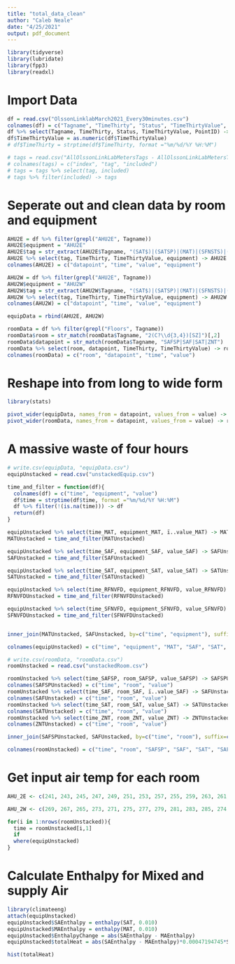 ```yaml
---
title: "total_data_clean"
author: "Caleb Neale"
date: "4/25/2021"
output: pdf_document
---
```


```r
library(tidyverse)
library(lubridate)
library(fpp3)
library(readxl)
```

# Import Data
```r
df = read.csv("OlssonLinklabMarch2021_Every30minutes.csv")
colnames(df) = c("Tagname", "TimeThirty", "Status", "TimeThirtyValue", "PointID")
df %>% select(Tagname, TimeThirty, Status, TimeThirtyValue, PointID) -> df
df$TimeThirtyValue = as.numeric(df$TimeThirtyValue)
# df$TimeThirty = strptime(df$TimeThirty, format ="%m/%d/%Y %H:%M")

# tags = read.csv("AllOlssonLinkLabMetersTags - AllOlssonLinkLabMetersTags.csv")
# colnames(tags) = c("index", "tag", "included")
# tags = tags %>% select(tag, included)
# tags %>% filter(included) -> tags
```

# Seperate out and clean data by room and equipment
```r
AHU2E = df %>% filter(grepl("AHU2E", Tagname))
AHU2E$equipment = "AHU2E"
AHU2E$tag = str_extract(AHU2E$Tagname, "(SAT$)|(SATSP)|(MAT)|(SFNSTS)|(SFNC)|(SFNVFDO)|(RFNVFD)|(RFNSTS)|(RFNC)|(SAF)|(SAFS)|(ZNT)")
AHU2E %>% select(tag, TimeThirty, TimeThirtyValue, equipment) -> AHU2E
colnames(AHU2E) = c("datapoint", "time", "value", "equipment")

AHU2W = df %>% filter(grepl("AHU2E", Tagname))
AHU2W$equipment = "AHU2W"
AHU2W$tag = str_extract(AHU2W$Tagname, "(SAT$)|(SATSP)|(MAT)|(SFNSTS)|(SFNC)|(SFNVFDO)|(RFNVFD)|(RFNSTS)|(RFNC)|(SAF)|(SAFS)|(ZNT)")
AHU2W %>% select(tag, TimeThirty, TimeThirtyValue, equipment) -> AHU2W
colnames(AHU2W) = c("datapoint", "time", "value", "equipment")

equipData = rbind(AHU2E, AHU2W)

roomData = df %>% filter(grepl("Floors", Tagname))
roomData$room = str_match(roomData$Tagname, "2(C?\\d{3,4})[SZ]")[,2]
roomData$datapoint = str_match(roomData$Tagname, "SAFSP|SAF|SAT|ZNT")
roomData %>% select(room, datapoint, TimeThirty, TimeThirtyValue) -> roomData
colnames(roomData) = c("room", "datapoint", "time", "value")


```

# Reshape into from long to wide form
```r
library(stats)

pivot_wider(equipData, names_from = datapoint, values_from = value) -> equipUnstacked
pivot_wider(roomData, names_from = datapoint, values_from = value) -> roomUnstacked
```


# A massive waste of four hours
```r
# write.csv(equipData, "equipData.csv")
equipUnstacked = read.csv("unstackedEquip.csv")

time_and_filter = function(df){
  colnames(df) = c("time", "equipment", "value")
  df$time = strptime(df$time, format ="%m/%d/%Y %H:%M")
  df %>% filter(!(is.na(time))) -> df
  return(df)
}

equipUnstacked %>% select(time_MAT, equipment_MAT, ï..value_MAT) -> MATUnstacked
MATUnstacked = time_and_filter(MATUnstacked)

equipUnstacked %>% select(time_SAF, equipment_SAF, value_SAF) -> SAFUnstacked
SAFUnstacked = time_and_filter(SAFUnstacked)

equipUnstacked %>% select(time_SAT, equipment_SAT, value_SAT) -> SATUnstacked
SATUnstacked = time_and_filter(SATUnstacked)

equipUnstacked %>% select(time_RFNVFD, equipment_RFNVFD, value_RFNVFD) -> RFNVFDUnstacked
RFNVFDUnstacked = time_and_filter(RFNVFDUnstacked)

equipUnstacked %>% select(time_SFNVFD, equipment_SFNVFD, value_SFNVFD) -> SFNVFDUnstacked
SFNVFDUnstacked = time_and_filter(SFNVFDUnstacked)


inner_join(MATUnstacked, SAFUnstacked, by=c("time", "equipment"), suffix=c("MAT", "SAF")) %>% inner_join(SATUnstacked, by=c("time", "equipment")) %>% inner_join(RFNVFDUnstacked, by=c("time", "equipment"), suffix=c("SAT", "RFNVFD")) %>% inner_join(SFNVFDUnstacked, by=c("time", "equipment")) %>% distinct() -> equipUnstacked

colnames(equipUnstacked) = c("time", "equipment", "MAT", "SAF", "SAT", "RFNVFD", "SFNVFD")

# write.csv(roomData, "roomData.csv")
roomUnstacked = read.csv("unstackedRoom.csv")

roomUnstacked %>% select(time_SAFSP, room_SAFSP, value_SAFSP) -> SAFSPUnstacked
colnames(SAFSPUnstacked) = c("time", "room", "value")
roomUnstacked %>% select(time_SAF, room_SAF, ï..value_SAF) -> SAFUnstacked
colnames(SAFUnstacked) = c("time", "room", "value")
roomUnstacked %>% select(time_SAT, room_SAT, value_SAT) -> SATUnstacked
colnames(SATUnstacked) = c("time", "room", "value")
roomUnstacked %>% select(time_ZNT, room_ZNT, value_ZNT) -> ZNTUnstacked
colnames(ZNTUnstacked) = c("time", "room", "value")

inner_join(SAFSPUnstacked, SAFUnstacked, by=c("time", "room"), suffix=c("SAFSP", "SAF")) %>% filter(!is.na(valueSAFSP)) %>% inner_join(SATUnstacked, by=c("time", "room")) %>% inner_join(ZNTUnstacked, by=c("time", "room"), suffix=c("SAT", "ZNT")) -> roomUnstacked

colnames(roomUnstacked) = c("time", "room", "SAFSP", "SAF", "SAT", "SAF")

```

# Get input air temp for each room
```r
AHU_2E <- c(241, 243, 245, 247, 249, 251, 253, 257, 255, 259, 263, 261, 240, "C244", 244, 260, 213, 217, 225, 218, "C230", 220, "C210", "T212", "T218", "C216", "C214", "T210", 256, 229, 231, 223, "C227", "C211", 254, "C250", 258) 

AHU_2W <- c(269, 267, 265, 273, 271, 275, 277, 279, 281, 283, 285, 274, 286, 204, 208, 272, 270, "C260", "C200", "C201", 203, 276, "C280", "C270", 211, 201)

for(i in 1:nrows(roomUnstacked)){
  time = roomUnstacked[i,1]
  if 
  where(equipUnstacked)
}
```

# Calculate Enthalpy for Mixed and supply Air
```r
library(climateeng)
attach(equipUnstacked)
equipUnstacked$SAEnthalpy = enthalpy(SAT, 0.010) 
equipUnstacked$MAEnthalpy = enthalpy(MAT, 0.010)
equipUnstacked$EnthalpyChange = abs(SAEnthalpy - MAEnthalpy)
equipUnstacked$totalHeat = abs(SAEnthalpy - MAEnthalpy)*0.00047194745*SAF*1.202

```

```r
hist(totalHeat)

```

